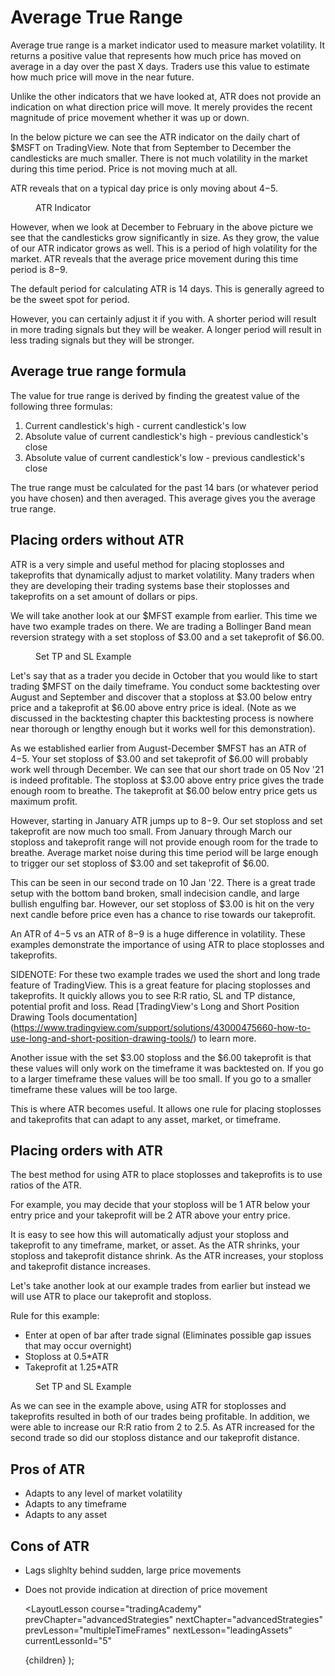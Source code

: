 
# Average True Range

Average true range is a market indicator used to measure market volatility. It returns a positive value that represents how
much price has moved on average in a day over the past X days. Traders use this value to estimate how much price will move
in the near future.

Unlike the other indicators that we have looked at, ATR does not provide an indication on what direction price will move. It
merely provides the recent magnitude of price movement whether it was up or down.

In the below picture we can see the ATR indicator on the daily chart of $MSFT on TradingView. Note that from September to
December the candlesticks are much smaller. There is not much volatility in the market during this time period. Price is not
moving much at all.

ATR reveals that on a typical day price is only moving about $4-$5.

<figure className="centerFigure">
  <Image
    src="/images/courses/tradingAcademy/advancedStrategies/atr/atrIndicator.webp"
    height={2160}
    width={3840}
    alt=""
  />
  <figcaption>ATR Indicator</figcaption>
</figure>

However, when we look at December to February in the above picture we see that the candlesticks grow significantly in size.
As they grow, the value of our ATR indicator grows as well. This is a period of high volatility for the market. ATR reveals
that the average price movement during this time period is $8-$9.

The default period for calculating ATR is 14 days. This is generally agreed to be the sweet spot for period.

However, you can certainly adjust it if you with. A shorter period will result in more trading signals but they will be
weaker. A longer period will result in less trading signals but they will be stronger.

## Average true range formula

The value for true range is derived by finding the greatest value of the following three formulas:

1. Current candlestick's high - current candlestick's low
2. Absolute value of current candlestick's high - previous candlestick's close
3. Absolute value of current candlestick's low - previous candlestick's close

The true range must be calculated for the past 14 bars (or whatever period you have chosen) and then averaged. This average
gives you the average true range.

## Placing orders without ATR

ATR is a very simple and useful method for placing stoplosses and takeprofits that dynamically adjust to market volatility.
Many traders when they are developing their trading systems base their stoplosses and takeprofits on a set amount of dollars
or pips.

We will take another look at our $MFST example from earlier. This time we have two example trades on there. We are trading
a Bollinger Band mean reversion strategy with a set stoploss of $3.00 and a set takeprofit of $6.00.

<figure className="centerFigure">
  <Image
    src="/images/courses/tradingAcademy/advancedStrategies/atr/setTradeExamples.webp"
    height={2160}
    width={3840}
    alt=""
  />
  <figcaption>Set TP and SL Example</figcaption>
</figure>

Let's say that as a trader you decide in October that you would like to start trading $MFST on the daily timeframe. You conduct
some backtesting over August and September and discover that a stoploss at $3.00 below entry price and a takeprofit at $6.00
above entry price is ideal. (Note as we discussed in the backtesting chapter this backtesting process is nowhere near thorough
or lengthy enough but it works well for this demonstration).

As we established earlier from August-December $MFST has an ATR of $4-$5. Your set stoploss of $3.00 and set takeprofit of $6.00
will probably work well through December. We can see that our short trade on 05 Nov '21 is indeed profitable. The stoploss at
$3.00 above entry price gives the trade enough room to breathe. The takeprofit at $6.00 below entry price gets us maximum
profit.

However, starting in January ATR jumps up to $8-$9. Our set stoploss and set takeprofit are now much too small. From January
through March our stoploss and takeprofit range will not provide enough room for the trade to breathe. Average market noise
during this time period will be large enough to trigger our set stoploss of $3.00 and set takeprofit of $6.00.

This can be seen in our second trade on 10 Jan '22. There is a great trade setup with the bottom band broken, small indecision
candle, and large bullish engulfing bar. However, our set stoploss of $3.00 is hit on the very next candle before price even
has a chance to rise towards our takeprofit.

An ATR of $4-$5 vs an ATR of $8-$9 is a huge difference in volatility. These examples demonstrate the importance of using
ATR to place stoplosses and takeprofits.

SIDENOTE: For these two example trades we used the short and long trade feature of TradingView. This is a great feature for
placing stoplosses and takeprofits. It quickly allows you to see R:R ratio, SL and TP distance, potential profit and loss. Read
[TradingView's Long and Short Position Drawing Tools documentation]
(https://www.tradingview.com/support/solutions/43000475660-how-to-use-long-and-short-position-drawing-tools/) to learn more.

Another issue with the set $3.00 stoploss and the $6.00 takeprofit is that these values will only work on the timeframe it was
backtested on. If you go to a larger timeframe these values will be too small. If you go to a smaller timeframe these values
will be too large.

This is where ATR becomes useful. It allows one rule for placing stoplosses and takeprofits that can adapt to any asset, market,
or timeframe.

## Placing orders with ATR

The best method for using ATR to place stoplosses and takeprofits is to use ratios of the ATR.

For example, you may decide that your stoploss will be 1 ATR below your entry price and your takeprofit will be 2 ATR
above your entry price.

It is easy to see how this will automatically adjust your stoploss and takeprofit to any timeframe, market, or asset. As the ATR
shrinks, your stoploss and takeprofit distance shrink. As the ATR increases, your stoploss and takeprofit distance increases.

Let's take another look at our example trades from earlier but instead we will use ATR to place our takeprofit and stoploss.

Rule for this example:

- Enter at open of bar after trade signal (Eliminates possible gap issues that may occur overnight)
- Stoploss at 0.5\*ATR
- Takeprofit at 1.25\*ATR

<figure className="centerFigure">
  <Image
    src="/images/courses/tradingAcademy/advancedStrategies/atr/atrTradeExamples.webp"
    height={2160}
    width={3840}
    alt=""
  />
  <figcaption>Set TP and SL Example</figcaption>
</figure>

As we can see in the example above, using ATR for stoplosses and takeprofits resulted in both of our trades being profitable.
In addition, we were able to increase our R:R ratio from 2 to 2.5. As ATR increased for the second trade so did our stoploss
distance and our takeprofit distance.

## Pros of ATR

- Adapts to any level of market volatility
- Adapts to any timeframe
- Adapts to any asset

## Cons of ATR

- Lags slighlty behind sudden, large price movements
- Does not provide indication at direction of price movement

  <LayoutLesson
    course="tradingAcademy"
    prevChapter="advancedStrategies"
    nextChapter="advancedStrategies"
    prevLesson="multipleTimeFrames"
    nextLesson="leadingAssets"
    currentLessonId="5"
  >
    {children}
  </LayoutLesson>
);
